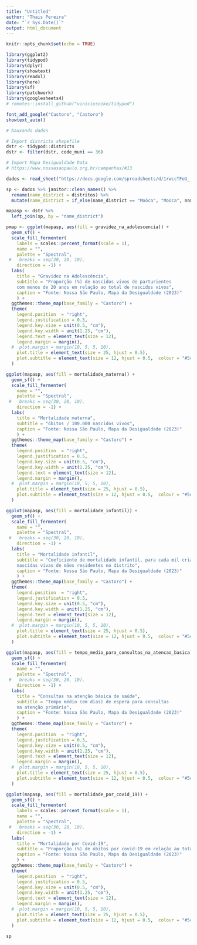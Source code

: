 ```yaml
---
title: "Untitled"
author: "Thais Pereira"
date: "`r Sys.Date()`"
output: html_document
---
```


```r
knitr::opts_chunk$set(echo = TRUE)
```


```r
library(ggplot2)
library(tidypod)
library(dplyr)
library(showtext)
library(readxl)
library(here)
library(sf)
library(patchwork)
library(googlesheets4)
# remotes::install_github("viniciusoike/tidypod")


```



```r

font_add_google("Castoro", "Castoro")
showtext_auto()


```


```r
# bauxando dados

# Import districts shapefile
dstr <- tidypod::districts
dstr <- filter(dstr, code_muni == 36)

# Import Mapa Desigualdade Data
# https://www.nossasaopaulo.org.br/campanhas/#13

dados <- read_sheet("https://docs.google.com/spreadsheets/d/1rwccTFoG_-pujl-wmjIvlxRJdKSe_MoeAL8AIleHeoc/edit#gid=108835977", sheet = 4)

sp <- dados %>% janitor::clean_names() %>% 
  rename(name_district = distritos) %>%  
  mutate(name_district = if_else(name_district == "Moóca", "Mooca", name_district))

mapasp <- dstr %>% 
  left_join(sp, by = "name_district")


```



```r

pmap <- ggplot(mapasp, aes(fill = gravidez_na_adolescencia)) +
  geom_sf() +
  scale_fill_fermenter(
    labels = scales::percent_format(scale = 1),
    name = "",
    palette = "Spectral",
 #   breaks = seq(30, 20, 10),
    direction = -1) +
  labs(
    title = "Gravidez na Adolescência",
    subtitle = "Proporção (%) de nascidos vivos de parturientes 
    com menos de 20 anos em relação ao total de nascidos vivos",
    caption = "Fonte: Nossa São Paulo, Mapa da Desigualdade (2023)"
    ) +
  ggthemes::theme_map(base_family = "Castoro") +
  theme(
    legend.position  = "right",
    legend.justification = 0.5,
    legend.key.size = unit(0.5, "cm"),
    legend.key.width = unit(1.25, "cm"),
    legend.text = element_text(size = 12),
    legend.margin = margin(),
  #  plot.margin = margin(10, 5, 5, 10),
    plot.title = element_text(size = 25, hjust = 0.5),
    plot.subtitle = element_text(size = 12, hjust = 0.5,  colour = "#5c5863")
  )

```

```r

ggplot(mapasp, aes(fill = mortalidade_materna)) +
  geom_sf() +
  scale_fill_fermenter(
    name = "",
    palette = "Spectral",
 #   breaks = seq(30, 20, 10),
    direction = -1) +
  labs(
    title = "Mortalidade materna",
    subtitle = "óbitos / 100.000 nascidos vivos",
    caption = "Fonte: Nossa São Paulo, Mapa da Desigualdade (2023)"
    ) +
  ggthemes::theme_map(base_family = "Castoro") +
  theme(
    legend.position  = "right",
    legend.justification = 0.5,
    legend.key.size = unit(0.5, "cm"),
    legend.key.width = unit(1.25, "cm"),
    legend.text = element_text(size = 12),
    legend.margin = margin(),
  #  plot.margin = margin(10, 5, 5, 10),
    plot.title = element_text(size = 25, hjust = 0.5),
    plot.subtitle = element_text(size = 12, hjust = 0.5,  colour = "#5c5863")
  )

```

```r

ggplot(mapasp, aes(fill = mortalidade_infantil)) +
  geom_sf() +
  scale_fill_fermenter(
    name = "",
    palette = "Spectral",
 #   breaks = seq(30, 20, 10),
    direction = -1) +
  labs(
    title = "Mortalidade infantil",
    subtitle = "Coeficiente de mortalidade infantil, para cada mil crianças 
    nascidas vivas de mães residentes no distrito",
    caption = "Fonte: Nossa São Paulo, Mapa da Desigualdade (2023)"
    ) +
  ggthemes::theme_map(base_family = "Castoro") +
  theme(
    legend.position  = "right",
    legend.justification = 0.5,
    legend.key.size = unit(0.5, "cm"),
    legend.key.width = unit(1.25, "cm"),
    legend.text = element_text(size = 12),
    legend.margin = margin(),
  #  plot.margin = margin(10, 5, 5, 10),
    plot.title = element_text(size = 25, hjust = 0.5),
    plot.subtitle = element_text(size = 12, hjust = 0.5,  colour = "#5c5863")
  )

```

```r

ggplot(mapasp, aes(fill = tempo_medio_para_consultas_na_atencao_basica)) +
  geom_sf() +
  scale_fill_fermenter(
    name = "",
    palette = "Spectral",
 #   breaks = seq(30, 20, 10),
    direction = -1) +
  labs(
    title = "Consultas na atenção básica de saúde",
    subtitle = "Tempo médio (em dias) de espera para consultas 
    na atenção primária",
    caption = "Fonte: Nossa São Paulo, Mapa da Desigualdade (2023)"
    ) +
  ggthemes::theme_map(base_family = "Castoro") +
  theme(
    legend.position  = "right",
    legend.justification = 0.5,
    legend.key.size = unit(0.5, "cm"),
    legend.key.width = unit(1.25, "cm"),
    legend.text = element_text(size = 12),
    legend.margin = margin(),
  #  plot.margin = margin(10, 5, 5, 10),
    plot.title = element_text(size = 25, hjust = 0.5),
    plot.subtitle = element_text(size = 12, hjust = 0.5,  colour = "#5c5863")
  )


```

```r

ggplot(mapasp, aes(fill = mortalidade_por_covid_19)) +
  geom_sf() +
  scale_fill_fermenter(
    labels = scales::percent_format(scale = 1),
    name = "",
    palette = "Spectral",
 #   breaks = seq(30, 20, 10),
    direction = -1) +
  labs(
    title = "Mortalidade por Covid-19",
    subtitle = "Proporção (%) de óbitos por covid-19 em relação ao total de óbitos",
    caption = "Fonte: Nossa São Paulo, Mapa da Desigualdade (2023)"
    ) +
  ggthemes::theme_map(base_family = "Castoro") +
  theme(
    legend.position  = "right",
    legend.justification = 0.5,
    legend.key.size = unit(0.5, "cm"),
    legend.key.width = unit(1.25, "cm"),
    legend.text = element_text(size = 12),
    legend.margin = margin(),
  #  plot.margin = margin(10, 5, 5, 10),
    plot.title = element_text(size = 25, hjust = 0.5),
    plot.subtitle = element_text(size = 12, hjust = 0.5,  colour = "#5c5863")
  )

sp

```














